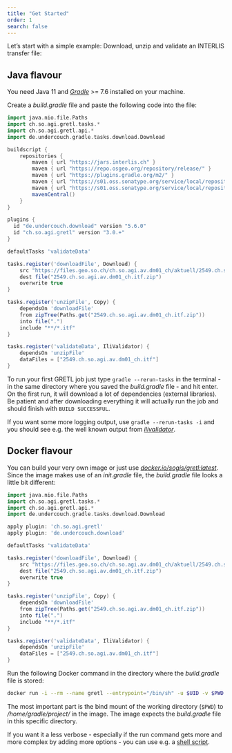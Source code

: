 ```yaml
---
title: "Get Started"
order: 1
search: false
---
```


Let's start with a simple example: Download, unzip and validate an INTERLIS transfer file:

## Java flavour

You need Java 11 and [_Gradle_](https://gradle.org) >= 7.6 installed on your machine.

Create a _build.gradle_ file and paste the following code into the file:

```groovy
import java.nio.file.Paths
import ch.so.agi.gretl.tasks.*
import ch.so.agi.gretl.api.*
import de.undercouch.gradle.tasks.download.Download

buildscript {
    repositories {
        maven { url "https://jars.interlis.ch" }
        maven { url "https://repo.osgeo.org/repository/release/" }
        maven { url "https://plugins.gradle.org/m2/" }
        maven { url "https://s01.oss.sonatype.org/service/local/repositories/releases/content/" }
        maven { url "https://s01.oss.sonatype.org/service/local/repositories/snapshots/content/" }
        mavenCentral()
    }
}

plugins {
  id "de.undercouch.download" version "5.6.0"
  id "ch.so.agi.gretl" version "3.0.+"
}

defaultTasks 'validateData'

tasks.register('downloadFile', Download) {
    src "https://files.geo.so.ch/ch.so.agi.av.dm01_ch/aktuell/2549.ch.so.agi.av.dm01_ch.itf.zip"
    dest file("2549.ch.so.agi.av.dm01_ch.itf.zip")
    overwrite true
}

tasks.register('unzipFile', Copy) {
    dependsOn 'downloadFile'
    from zipTree(Paths.get("2549.ch.so.agi.av.dm01_ch.itf.zip"))
    into file(".")
    include "**/*.itf"
}

tasks.register('validateData', IliValidator) {
    dependsOn 'unzipFile'
    dataFiles = ["2549.ch.so.agi.av.dm01_ch.itf"]
}
```

To run your first GRETL job just type `gradle --rerun-tasks` in the terminal - in the same directory where you saved the _build.gradle_ file - and hit enter. On the first run, it will download a lot of dependencies (external libraries). Be patient and after downloading everything it will actually run the job and should finish with `BUILD SUCCESSFUL`.

If you want some more logging output, use `gradle --rerun-tasks -i` and you should see e.g. the well known output from [_ilivalidator_](https://github.com/claeis/ilivalidator).

## Docker flavour

You can build your very own image or just use [_docker.io/sogis/gretl:latest_](https://hub.docker.com/repository/docker/sogis/gretl/general). Since the image makes use of an _init.gradle_ file, the _build.gradle_ file looks a little bit different:

```groovy
import java.nio.file.Paths
import ch.so.agi.gretl.tasks.*
import ch.so.agi.gretl.api.*
import de.undercouch.gradle.tasks.download.Download

apply plugin: 'ch.so.agi.gretl'
apply plugin: 'de.undercouch.download'

defaultTasks 'validateData'

tasks.register('downloadFile', Download) {
    src "https://files.geo.so.ch/ch.so.agi.av.dm01_ch/aktuell/2549.ch.so.agi.av.dm01_ch.itf.zip"
    dest file("2549.ch.so.agi.av.dm01_ch.itf.zip")
    overwrite true
}

tasks.register('unzipFile', Copy) {
    dependsOn 'downloadFile'
    from zipTree(Paths.get("2549.ch.so.agi.av.dm01_ch.itf.zip"))
    into file(".")
    include "**/*.itf"
}

tasks.register('validateData', IliValidator) {
    dependsOn 'unzipFile'
    dataFiles = ["2549.ch.so.agi.av.dm01_ch.itf"]
}
```

Run the following Docker command in the directory where the _build.gradle_ file is stored:

```bash
docker run -i --rm --name gretl --entrypoint="/bin/sh" -u $UID -v $PWD:/home/gradle/project -v /tmp:/home/gradle/.gradle/caches sogis/gretl:3 -c 'gretl'
```

The most important part is the bind mount of the working directory (`$PWD`) to _/home/gradle/project/_ in the image. The image expects the _build.gradle_ file in this specific directory.

If you want it a less verbose - especially if the run command gets more and more complex by adding more options - you can use e.g. a [shell script](https://raw.githubusercontent.com/sogis/gretljobs/32e1e849332eb46c9b4e480101901de17a984190/start-gretl.sh).

